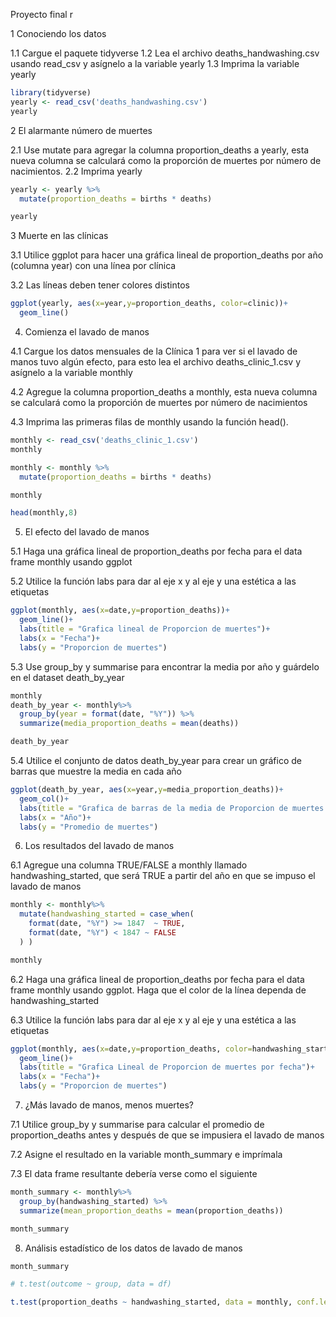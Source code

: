 Proyecto final r

1 Conociendo los datos

1.1   Cargue el paquete tidyverse
1.2   Lea el archivo deaths_handwashing.csv usando read_csv y asígnelo a la variable yearly
1.3   Imprima la variable yearly

```r
library(tidyverse)
yearly <- read_csv('deaths_handwashing.csv')
yearly

```
2   El alarmante número de muertes


2.1   Use mutate para agregar la columna proportion_deaths a yearly, esta nueva columna se
calculará como la proporción de muertes por número de nacimientos.
2.2   Imprima yearly

```r
yearly <- yearly %>%
  mutate(proportion_deaths = births * deaths)

yearly
```

3   Muerte en las clínicas

3.1     Utilice ggplot para hacer una gráfica lineal de proportion_deaths por año (columna
year) con una línea por clínica

3.2   Las líneas deben tener colores distintos

```r
ggplot(yearly, aes(x=year,y=proportion_deaths, color=clinic))+
  geom_line()

```
4.    Comienza el lavado de manos

4.1   Cargue los datos mensuales de la Clínica 1 para ver si el lavado de manos tuvo algún
efecto, para esto lea el archivo deaths_clinic_1.csv y asígnelo a la variable monthly

4.2   Agregue la columna proportion_deaths a monthly, esta nueva columna se calculará
como la proporción de muertes por número de nacimientos

4.3   Imprima las primeras filas de monthly usando la función head().


```r
monthly <- read_csv('deaths_clinic_1.csv')
monthly

monthly <- monthly %>%
  mutate(proportion_deaths = births * deaths)

monthly

head(monthly,8)

```

5.    El efecto del lavado de manos

5.1   Haga una gráfica lineal de proportion_deaths por fecha para el data frame monthly
usando ggplot

5.2   Utilice la función labs para dar al eje x y al eje y una estética a las etiquetas

```r
ggplot(monthly, aes(x=date,y=proportion_deaths))+
  geom_line()+
  labs(title = "Grafica lineal de Proporcion de muertes")+
  labs(x = "Fecha")+
  labs(y = "Proporcion de muertes")


```


5.3   Use group_by y summarise para encontrar la media por año y guárdelo en el dataset
death_by_year
```r
monthly
death_by_year <- monthly%>%
  group_by(year = format(date, "%Y")) %>%
  summarize(media_proportion_deaths = mean(deaths))

death_by_year


```


5.4   Utilice el conjunto de datos death_by_year para crear un gráfico de barras que muestre
la media en cada año

```r
ggplot(death_by_year, aes(x=year,y=media_proportion_deaths))+
  geom_col()+
  labs(title = "Grafica de barras de la media de Proporcion de muertes por año")+
  labs(x = "Año")+
  labs(y = "Promedio de muertes")


```

6.    Los resultados del lavado de manos

6.1   Agregue una columna TRUE/FALSE a monthly llamado handwashing_started, que será
TRUE a partir del año en que se impuso el lavado de manos

```r

monthly <- monthly%>%
  mutate(handwashing_started = case_when(
    format(date, "%Y") >= 1847  ~ TRUE,
    format(date, "%Y") < 1847 ~ FALSE
  ) )

monthly

```
6.2   Haga una gráfica lineal de proportion_deaths por fecha para el data frame monthly
usando ggplot. Haga que el color de la línea dependa de handwashing_started

6.3   Utilice la función labs para dar al eje x y al eje y una estética a las etiquetas

```r
ggplot(monthly, aes(x=date,y=proportion_deaths, color=handwashing_started))+
  geom_line()+
  labs(title = "Grafica Lineal de Proporcion de muertes por fecha")+
  labs(x = "Fecha")+
  labs(y = "Proporcion de muertes")


```

7.    ¿Más lavado de manos, menos muertes?

7.1   Utilice group_by y summarise para calcular el promedio de proportion_deaths antes y
después de que se impusiera el lavado de manos

7.2   Asigne el resultado en la variable month_summary e imprímala

7.3   El data frame resultante debería verse como el siguiente

```r

month_summary <- monthly%>%
  group_by(handwashing_started) %>%
  summarize(mean_proportion_deaths = mean(proportion_deaths))

month_summary
```

8.    Análisis estadístico de los datos de lavado de manos

```r
month_summary

# t.test(outcome ~ group, data = df)

t.test(proportion_deaths ~ handwashing_started, data = monthly, conf.level=0.95)

```

